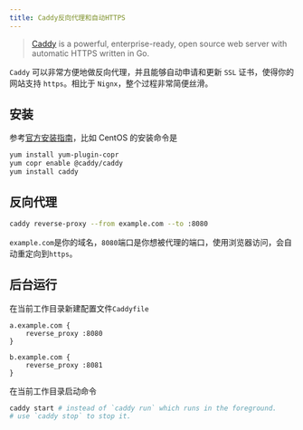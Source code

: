 ```yaml
---
title: Caddy反向代理和自动HTTPS
---
```


> [Caddy](https://caddyserver.com/) is a powerful, enterprise-ready, open source web server with automatic HTTPS written in Go.

`Caddy` 可以非常方便地做反向代理，并且能够自动申请和更新 `SSL` 证书，使得你的网站支持 `https`。相比于 `Nignx`，整个过程非常简便丝滑。

## 安装

参考[官方安装指南](https://caddyserver.com/docs/install)，比如 CentOS 的安装命令是

```bash
yum install yum-plugin-copr
yum copr enable @caddy/caddy
yum install caddy
```

## 反向代理

```bash
caddy reverse-proxy --from example.com --to :8080
```

`example.com`是你的域名，`8080`端口是你想被代理的端口，使用浏览器访问，会自动重定向到`https`。

## 后台运行

在当前工作目录新建配置文件`Caddyfile`

```
a.example.com {
	reverse_proxy :8080
}

b.example.com {
	reverse_proxy :8081
}
```

在当前工作目录启动命令

```bash
caddy start # instead of `caddy run` which runs in the foreground.
# use `caddy stop` to stop it.
```
